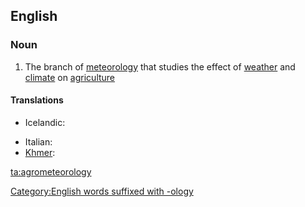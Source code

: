 ==English==

===Noun===
{{en-noun|-}}

# The branch of [[meteorology]] that studies the effect of [[weather]] and [[climate]]  on [[agriculture]]

====Translations====
{{trans-top|branch of meteorology dealing with agriculture}}
* Icelandic: {{t-|is|búveðurfræði|f}}
{{trans-mid}}
* Italian: {{t+|it|agrometeorologia|f}}
* [[Khmer]]: {{t-|km|កសិឧតុវិទ្យា|sc=Khmr|tr=ka’se’ u’to’ vityie}}
{{trans-bottom}}

[[ta:agrometeorology]]
[[Category:English words suffixed with -ology]]